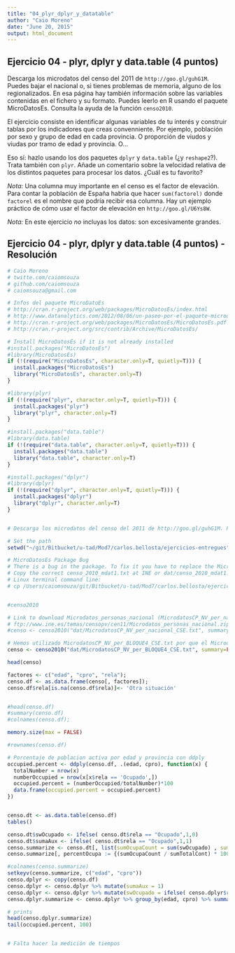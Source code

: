 ```yaml
---
title: "04_plyr_dplyr_y_datatable"
author: "Caio Moreno"
date: "June 20, 2015"
output: html_document
---
```


## Ejercicio 04 - plyr, dplyr y data.table (4 puntos)

Descarga los microdatos del censo del 2011 de `http://goo.gl/guhG1M`. Puedes bajar el nacional o, si tienes problemas de memoria, alguno de los regionalizados. En esa página hay también información sobre las variables contenidas en el fichero y su formato. Puedes leerlo en R usando el paquete MicroDatosEs. Consulta la ayuda de la función `censo2010`. 

El ejercicio consiste en identificar algunas variables de tu interés y construir tablas por los indicadores que creas convenniente. Por ejemplo, población por sexo y grupo de edad en cada provincia. O proporción de viudos y viudas por tramo de edad y provincia. O...

Eso sí: hazlo usando los dos paquetes `dplyr` y `data.table` (¿y `reshape2`?). Trata también con `plyr`. Añade un comentario sobre la velocidad relativa de los distintos paquetes para procesar los datos. ¿Cuál es tu favorito?

*Nota:* Una columna muy importante en el censo es el factor de elevación. Para contar la población de España habria que hacer `sum(factorel)` donde `factorel` es el nombre que podría recibir esa columna. Hay un ejemplo práctico de cómo usar el factor de elevación en `http://goo.gl/U6Ys8W`.

*Nota:* En este ejercicio *no* incluyas los datos: son excesivamente grandes.

## Ejercicio 04 - plyr, dplyr y data.table (4 puntos) - Resolución

```r

# Caio Moreno
# twitte.com/caiomsouza
# github.com/caiomsouza
# caiomsouza@gmail.com

# Infos del paquete MicroDatoEs
# http://cran.r-project.org/web/packages/MicroDatosEs/index.html
# http://www.datanalytics.com/2012/08/06/un-paseo-por-el-paquete-microdatoses-y-la-epa-de-nuevo/
# http://cran.r-project.org/web/packages/MicroDatosEs/MicroDatosEs.pdf
# http://cran.r-project.org/src/contrib/Archive/MicroDatosEs/

# Install MicroDatosEs if it is not already installed
#install.packages("MicroDatosEs")
#library(MicroDatosEs)
if (!(require("MicroDatosEs", character.only=T, quietly=T))) {
  install.packages("MicroDatosEs")
  library("MicroDatosEs", character.only=T)
}

#library(plyr)
if (!(require("plyr", character.only=T, quietly=T))) {
  install.packages("plyr")
  library("plyr", character.only=T)
}

#install.packages("data.table")
#library(data.table)
if (!(require("data.table", character.only=T, quietly=T))) {
  install.packages("data.table")
  library("data.table", character.only=T)
}

#install.packages("dplyr")
#library(dplyr)
if (!(require("dplyr", character.only=T, quietly=T))) {
  install.packages("dplyr")
  library("dplyr", character.only=T)
}


# Descarga los microdatos del censo del 2011 de http://goo.gl/guhG1M. Puedes bajar el nacional o, si tienes problemas de memoria, alguno de los regionalizados. En esa página hay también información sobre las variables contenidas en el fichero y su formato. Puedes leerlo en R usando el paquete MicroDatosEs. Consulta la ayuda de la función censo2010.

# Set the path
setwd("~/git/Bitbucket/u-tad/Mod7/carlos.bellosta/ejercicios-entregues")

# MicroDatosEs Package Bug
# There is a bug in the package. To fix it you have to replace the MicroDatosEs file censo_2010_mdat1.txt by the new one at INE.
# Copy the correct censo_2010_mdat1.txt at INE or dat/censo_2010_mdat1.txt to the MicroDatosEs folder
# Linux terminal command line:
# cp /Users/caiomsouza/git/Bitbucket/u-tad/Mod7/carlos.bellosta/ejercicios/dat/censo_2010_mdat1.txt /Library/Frameworks/R.framework/Versions/3.1/Resources/library/MicroDatosEs/metadata


#censo2010

# Link to download Microdatos_personas_nacional (MicrodatosCP_NV_per_nacional_CSE.txt)
# ftp://www.ine.es/temas/censopv/cen11/Microdatos_personas_nacional.zip
#censo <- censo2010("dat/MicrodatosCP_NV_per_nacional_CSE.txt", summary=FALSE);

# Hemos utilizado MicrodatosCP_NV_per_BLOQUE4_CSE.txt por que el MicrodatosCP_NV_per_nacional_CSE.txt es muy grande.
censo <- censo2010("dat/MicrodatosCP_NV_per_BLOQUE4_CSE.txt", summary=FALSE);

head(censo)

factores <- c("edad", "cpro", "rela");
censo.df <- as.data.frame(censo[, factores]);
censo.df$rela[is.na(censo.df$rela)]<- 'Otra situación'


#head(censo.df)
#summary(censo.df)
#colnames(censo.df);

memory.size(max = FALSE)

#rownames(censo.df)

# Porcentaje de poblacion activa por edad y provincia con ddply 
occupied.percent <- ddply(censo.df, .(edad, cpro), function(x) {
  totalNumber = nrow(x)
  numberOccupied = nrow(x[x$rela == 'Ocupado',])
  occupied.percent = (numberOccupied/totalNumber)*100
  data.frame(occupied.percent = occupied.percent)
})


censo.dt <- as.data.table(censo.df)
tables()

censo.dt$swOcupado <- ifelse( censo.dt$rela == "Ocupado",1,0)
censo.dt$sumaAux <- ifelse( censo.dt$rela == "Ocupado",1,1)
censo.summarize <- censo.dt[, list(sumOcupaCount = sum(swOcupado) , sumTotalCont =  sum(sumaAux)), by = c("edad", "cpro")]
censo.summarize[, percentOcupa := {(sumOcupaCount / sumTotalCont) * 100},]

#colnames(censo.summarize)
setkeyv(censo.summarize, c("edad", "cpro"))
censo.dplyr <- copy(censo.df)
censo.dplyr <- censo.dplyr %>% mutate(sumaAux = 1)
censo.dplyr <- censo.dplyr %>% mutate(swOcupado = ifelse( censo.dplyr$rela == "Ocupado",1,0))
censo.dplyr.summarize <- censo.dplyr %>% group_by(edad, cpro) %>% summarise((sum(swOcupado)/sum(sumaAux))*100)

# prints
head(censo.dplyr.summarize)
tail(occupied.percent, 100)


# Falta hacer la medición de tiempos


```

